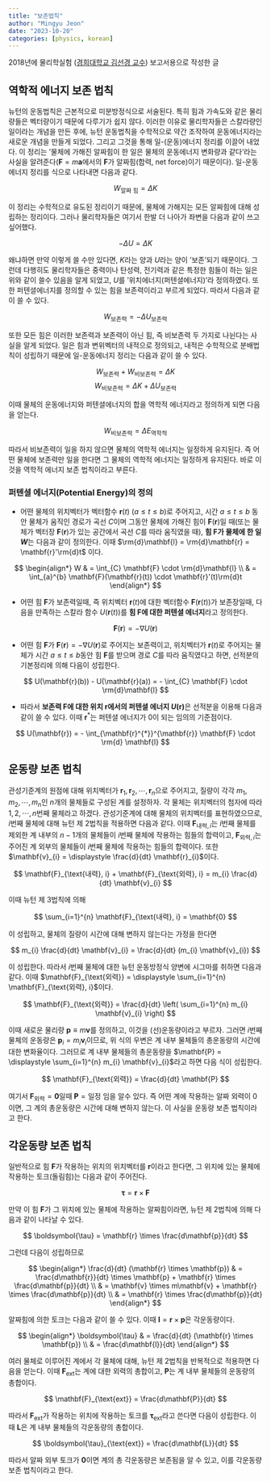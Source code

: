 ```yaml
---
title: "보존법칙"
author: "Mingyu Jeon"
date: "2023-10-20"
categories: [physics, korean]
---
```


2018년에 물리학실험 ([경희대학교 김선경 교수](https://npl.khu.ac.kr/)) 보고서용으로 작성한 글

## 역학적 에너지 보존 법칙

뉴턴의 운동법칙은 근본적으로 미분방정식으로 서술된다. 특히 힘과 가속도와 같은 물리량들은 벡터량이기 때문에 다루기가 쉽지 않다. 이러한 이유로 물리학자들은 스칼라량인 일이라는 개념을 만든 후에, 뉴턴 운동법칙을 수학적으로 약간 조작하여 운동에너지라는 새로운 개념을 만들게 되었다. 그리고 그것을 통해 일-(운동)에너지 정리를 이끌어 내었다. 이 정리는 '물체에 가해진 알짜힘이 한 일은 물체의 운동에너지 변화량과 같다'라는 사실을 알려준다($\mathbf{F} = m \mathbf{a}$에서의 $\mathbf{F}$가 알짜힘(합력, net force)이기 때문이다). 일-운동에너지 정리를 식으로 나타내면 다음과 같다.

$$
W_{\text{알짜 힘}} = \Delta K
$$

이 정리는 수학적으로 유도된 정리이기 때문에, 물체에 가해지는 모든 알짜힘에 대해 성립하는 정리이다. 그러나 물리학자들은 여기서 한발 더 나아가 좌변을 다음과 같이 쓰고 싶어했다.

$$
-\Delta U = \Delta K
$$

왜냐하면 만약 이렇게 쓸 수만 있다면, $K$라는 양과 $U$라는 양이 '보존'되기 때문이다. 그런데 다행히도 물리학자들은 중력이나 탄성력, 전기력과 같은 특정한 힘들이 하는 일은 위와 같이 쓸수 있음을 알게 되었고, $U$를 '위치에너지(퍼텐셜에너지)'라 정의하였다. 또한 퍼텐셜에너지를 정의할 수 있는 힘을 보존력이라고 부르게 되었다. 따라서 다음과 같이 쓸 수 있다.

$$
W_{\text{보존력}} = -\Delta U_{\text{보존력}}
$$

또한 모든 힘은 이러한 보존력과 보존력이 아닌 힘, 즉 비보존력 두 가지로 나뉜다는 사실을 알게 되었다. 일은 힘과 변위벡터의 내적으로 정의되고, 내적은 수학적으로 분배법칙이 성립하기 때문에 일-운동에너지 정리는 다음과 같이 쓸 수 있다.

$$
W_{\text{보존력}} + W_{\text{비보존력}} = \Delta K
$$
$$
W_{\text{비보존력}} = \Delta K + \Delta U_{\text{보존력}}
$$

이때 물체의 운동에너지와 퍼텐셜에너지의 합을 역학적 에너지라고 정의하게 되면 다음을 얻는다.

$$
W_{\text{비보존력}} = \Delta E_{\text{역학적}}
$$

따라서 비보존력이 일을 하지 않으면 물체의 역학적 에너지는 일정하게 유지된다. 즉 어떤 물체에 보존력만 일을 한다면 그 물체의 역학적 에너지는 일정하게 유지된다. 바로 이것을 역학적 에너지 보존 법칙이라고 부른다.

### 퍼텐셜 에너지(Potential Energy)의 정의

- 어떤 물체의 위치벡터가 벡터함수 $\mathbf{r}(t)$ $(a\leq t \leq b)$로 주어지고, 시간 $a\leq t \leq b$ 동안 물체가 움직인 경로가 곡선 $C$이며 그동안 물체에 가해진 힘이 $\mathbf{F}(\mathbf{r})$일 때(또는 물체가 벡터장 $\mathbf{F}(\mathbf{r})$가 있는 공간에서 곡선 $C$를 따라 움직였을 때), **힘 $\mathbf{F}$가 물체에 한 일 $W$**는 다음과 같이 정의한다. 이때 $\rm{d}\mathbf{l} = \rm{d}\mathbf{r} = \mathbf{r}'\rm{d}t$ 이다.

$$
\begin{align*}
W & = \int_{C} \mathbf{F} \cdot \rm{d}\mathbf{l} \\
& = \int_{a}^{b} \mathbf{F}(\mathbf{r}(t)) \cdot \mathbf{r}'(t)\rm{d}t
\end{align*}
$$

- 어떤 힘 $\mathbf{F}$가 보존력일때, 즉 위치벡터 $\mathbf{r}(t)$에 대한 벡터함수 $\mathbf{F}(\mathbf{r}(t))$가 보존장일때, 다음을 만족하는 스칼라 함수 $U(\mathbf{r}(t))$를 **힘 $\mathbf{F}$에 대한 퍼텐셜 에너지**라고 정의한다.

$$
\mathbf{F}(\mathbf{r}) = -\nabla U(\mathbf{r})
$$

- 어떤 힘 $\mathbf{F}$가 $\mathbf{F}(\mathbf{r}) = - \nabla U(\mathbf{r})$로 주어지는 보존력이고, 위치벡터가 $\mathbf{r}(t)$로 주어지는 물체가 시간 $a \leq t \leq b$동안 힘 $\mathbf{F}$를 받으며 경로 $C$를 따라 움직였다고 하면, 선적분의 기본정리에 의해 다음이 성립한다.

$$
U(\mathbf{r}(b)) - U(\mathbf{r}(a)) = - \int_{C} \mathbf{F} \cdot \rm{d}\mathbf{l}
$$

- 따라서 **보존력 $\mathbf{F}$에 대한 위치 $\mathbf{r}$에서의 퍼텐셜 에너지 $U(\mathbf{r})$**은 선적분을 이용해 다음과 같이 쓸 수 있다. 이때 $\mathbf{r}^{*}$는 퍼텐셜 에너지가 0이 되는 임의의 기준점이다.

$$
U(\mathbf{r}) = - \int_{\mathbf{r}^{*}}^{\mathbf{r}} \mathbf{F} \cdot \rm{d} \mathbf{l}
$$

## 운동량 보존 법칙

관성기준계의 원점에 대해 위치벡터가 $\mathbf{r}_{1}, \mathbf{r}_{2}, \cdots, \mathbf{r}_{n}$으로 주어지고, 질량이 각각 $m_{1}, m_{2}, \cdots, m_{n}$인 $n$개의 물체들로 구성된 계를 설정하자. 각 물체는 위치벡터의 첨자에 따라 $1, 2, \cdots, n$번째 물체라고 하겠다. 관성기준계에 대해 물체의 위치벡터를 표현하였으므로, $i$번째 물체에 대해 뉴턴 제 2법칙을 적용하면 다음과 같다. 이때 $\mathbf{F}_{\text{내력}, i}$는 $i$번째 물체를 제외한 계 내부의 $n-1$개의 물체들이 $i$번째 물체에 작용하는 힘들의 합력이고, $\mathbf{F}_{\text{외력}, i}$는 주어진 계 외부의 물체들이 $i$번째 물체에 작용하는 힘들의 합력이다. 또한 $\mathbf{v}_{i} = \displaystyle \frac{d}{dt} \mathbf{r}_{i}$이다.

$$
\mathbf{F}_{\text{내력}, i} + \mathbf{F}_{\text{외력}, i} = m_{i} \frac{d}{dt} \mathbf{v}_{i}
$$

이때 뉴턴 제 3법칙에 의해 

$$
\sum_{i=1}^{n} \mathbf{F}_{\text{내력}, i} = \mathbf{0}
$$

이 성립하고, 물체의 질량이 시간에 대해 변하지 않는다는 가정을 한다면

$$
m_{i} \frac{d}{dt} \mathbf{v}_{i} = \frac{d}{dt} (m_{i} \mathbf{v}_{i})
$$

이 성립한다. 따라서 $i$번째 물체에 대한 뉴턴 운동방정식 양변에 시그마를 취하면 다음과 같다. 이때 $\mathbf{F}_{\text{외력}} = \displaystyle \sum_{i=1}^{n} \mathbf{F}_{\text{외력}, i}$이다.

$$
\mathbf{F}_{\text{외력}} = \frac{d}{dt} \left( \sum_{i=1}^{n} m_{i} \mathbf{v}_{i} \right)
$$

이때 새로운 물리량 $\mathbf{p} \equiv m\mathbf{v}$를 정의하고, 이것을 (선)운동량이라고 부르자. 그러면 $i$번째 물체의 운동량은 $\mathbf{p}_{i} = m_{i}\mathbf{v}_{i}$이므로, 위 식의 우변은 계 내부 물체들의 총운동량의 시간에 대한 변화율이다. 그러므로 계 내부 물체들의 총운동량을 $\mathbf{P} = \displaystyle \sum_{i=1}^{n} m_{i} \mathbf{v}_{i}$라고 하면 다음 식이 성립한다.

$$
\mathbf{F}_{\text{외력}} = \frac{d}{dt} \mathbf{P}
$$

여기서 $\mathbf{F}_{\text{외력}} = \mathbf{0}$일때 $\mathbf{P} = \text{일정}$ 임을 알수 있다. 즉 어떤 계에 작용하는 알짜 외력이 0이면, 그 계의 총운동량은 시간에 대해 변하지 않는다. 이 사실을 운동량 보존 법칙이라고 한다.

## 각운동량 보존 법칙

일반적으로 힘 $\mathbf{F}$가 작용하는 위치의 위치벡터를 $\mathbf{r}$이라고 한다면, 그 위치에 있는 물체에 작용하는 토크(돌림힘)는 다음과 같이 주어진다.

$$
\boldsymbol{\tau} = \mathbf{r} \times \mathbf{F}
$$

만약 이 힘 $\mathbf{F}$가 그 위치에 있는 물체에 작용하는 알짜힘이라면, 뉴턴 제 2법칙에 의해 다음과 같이 나타날 수 있다.

$$
\boldsymbol{\tau} = \mathbf{r} \times \frac{d\mathbf{p}}{dt}
$$

그런데 다음이 성립하므로

$$
\begin{align*}
\frac{d}{dt} (\mathbf{r} \times \mathbf{p}) & = \frac{d\mathbf{r}}{dt} \times \mathbf{p} + \mathbf{r} \times \frac{d\mathbf{p}}{dt} \\
& = \mathbf{v} \times m\mathbf{v} + \mathbf{r} \times \frac{d\mathbf{p}}{dt} \\
& = \mathbf{r} \times \frac{d\mathbf{p}}{dt}
\end{align*}
$$

알짜힘에 의한 토크는 다음과 같이 쓸 수 있다. 이때 $\mathbf{l} = \mathbf{r} \times \mathbf{p}$은 각운동량이다.

$$
\begin{align*}
\boldsymbol{\tau} & = \frac{d}{dt} (\mathbf{r} \times \mathbf{p}) \\
& = \frac{d\mathbf{l}}{dt}
\end{align*}
$$

여러 물체로 이루어진 계에서 각 물체에 대해, 뉴턴 제 2법칙을 반복적으로 적용하면 다음을 얻는다. 이때 $\mathbf{F}_{\text{ext}}$는 계에 대한 외력의 총합이고, $\mathbf{P}$는 계 내부 물체들의 운동량의 총합이다.

$$
\mathbf{F}_{\text{ext}} = \frac{d\mathbf{P}}{dt}
$$

따라서 $\mathbf{F}_{\text{ext}}$가 작용하는 위치에 작용하는 토크를 $\boldsymbol{\tau}_{\text{ext}}$라고 쓴다면 다음이 성립한다. 이때 $\mathbf{L}$은 계 내부 물체들의 각운동량의 총합이다.

$$
\boldsymbol{\tau}_{\text{ext}} = \frac{d\mathbf{L}}{dt}
$$

따라서 알짜 외부 토크가 $\mathbf{0}$이면 계의 총 각운동량은 보존됨을 알 수 있고, 이를 각운동량 보존 법칙이라고 한다. 
